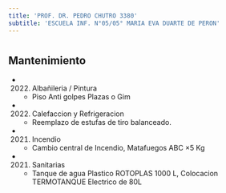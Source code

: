 ```yaml
---
title: 'PROF. DR. PEDRO CHUTRO 3380'
subtitle: 'ESCUELA INF. N°05/05° MARIA EVA DUARTE DE PERON'
---
```


#


## Mantenimiento

*  (2022) Albañileria / Pintura 
    + Piso  Anti golpes Plazas o Gim

*  (2022) Calefaccion y Refrigeracion 
    + Reemplazo de estufas de tiro balanceado.

*  (2021) Incendio 
    + Cambio central de Incendio, Matafuegos ABC ×5 Kg

*  (2021) Sanitarias 
    + Tanque de agua Plastico ROTOPLAS 1000 L, Colocacion TERMOTANQUE Electrico de 80L




